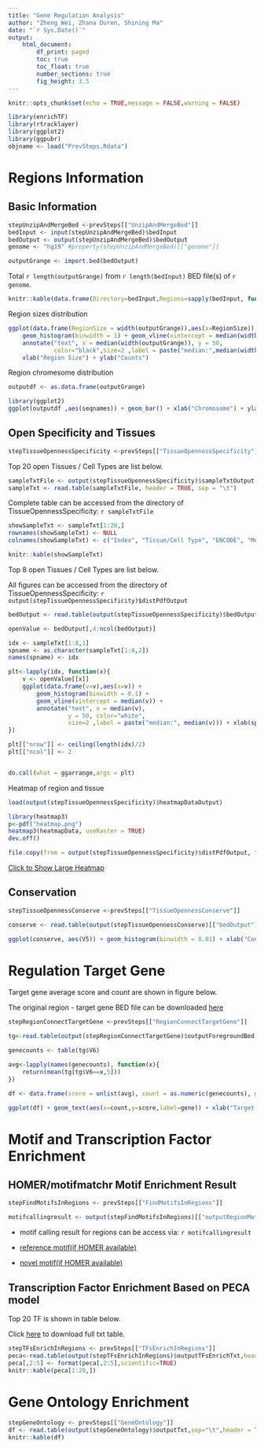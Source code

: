 ```yaml
---
title: "Gene Regulation Analysis"
author: "Zheng Wei, Zhana Duren, Shining Ma"
date: "`r Sys.Date()`"
output: 
    html_document:
        df_print: paged
        toc: true
        toc_float: true
        number_sections: true
        fig_height: 3.5
---
```


```r
knitr::opts_chunk$set(echo = TRUE,message = FALSE,warning = FALSE)
```

```r
library(enrichTF)
library(rtracklayer)
library(ggplot2)
library(ggpubr)
objname <- load("PrevSteps.Rdata")
```

# Regions Information

## Basic Information

```r

stepUnzipAndMergeBed <-prevSteps[["UnzipAndMergeBed"]]
bedInput <- input(stepUnzipAndMergeBed)$bedInput
bedOutput <- output(stepUnzipAndMergeBed)$bedOutput
genome <- "hg19" #property(stepUnzipAndMergeBed)[["genome"]]

outputGrange <- import.bed(bedOutput)
```

Total `r length(outputGrange)` from `r length(bedInput)` BED file(s) of `r genome`. 

```r
knitr::kable(data.frame(Directory=bedInput,Regions=sapply(bedInput, function(x){length(readLines(x))})))
```

Region sizes distribution

```r

ggplot(data.frame(RegionSize = width(outputGrange)),aes(x=RegionSize)) + 
    geom_histogram(binwidth = 1) + geom_vline(xintercept = median(width(outputGrange))) + 
    annotate("text", x = median(width(outputGrange)), y = 50, 
             color="black",size=2 ,label = paste("median:",median(width(outputGrange)))) + 
    xlab("Region Size") + ylab("Counts")
```


Region chromesome distribution

```r

outputdf <- as.data.frame(outputGrange)

library(ggplot2)
ggplot(outputdf ,aes(seqnames)) + geom_bar() + xlab("Chromosome") + ylab("Counts")
```

## Open Specificity and Tissues

```r

stepTissueOpennessSpecificity <-prevSteps[["TissueOpennessSpecificity"]]

```

Top 20 open Tissues / Cell Types are list below. 

```r
sampleTxtFile <- output(stepTissueOpennessSpecificity)$sampleTxtOutput
sampleTxt <- read.table(sampleTxtFile, header = TRUE, sep = "\t")
```

Complete table can be accessed from the directory of TissueOpennessSpecificity: `r sampleTxtFile`

```r
showSampleTxt <- sampleTxt[1:20,]
rownames(showSampleTxt) <- NULL
colnames(showSampleTxt) <- c("Index", "Tissue/Cell Type", "ENCODE", "Median")

knitr::kable(showSampleTxt)
```

Top 8 open Tissues / Cell Types are list below. 

All figures can be accessed from the directory of TissueOpennessSpecificity: `r output(stepTissueOpennessSpecificity)$distPdfOutput`


```r

bedOutput <- read.table(output(stepTissueOpennessSpecificity)$bedOutput,sep = "\t", header = FALSE)

openValue <- bedOutput[,4:ncol(bedOutput)]

idx <- sampleTxt[1:8,1]
spname <- as.character(sampleTxt[1:8,2])
names(spname) <- idx

plt<-lapply(idx, function(x){
    v <- openValue[[x]]
    ggplot(data.frame(v=v),aes(x=v)) +
        geom_histogram(binwidth = 0.1) +
        geom_vline(xintercept = median(v)) +
        annotate("text", x = median(v),
                 y = 50, color="white",
                 size=2 ,label = paste("median:", median(v))) + xlab(spname[as.character(x)])
})        

plt[["nrow"]] <- ceiling(length(idx)/2)
plt[["ncol"]] <- 2


do.call(what = ggarrange,args = plt)

```


Heatmap of region and tissue

```r
load(output(stepTissueOpennessSpecificity)$heatmapDataOutput)

library(heatmap3)
p<-pdf("heatmap.png")
heatmap3(heatmapData, useRaster = TRUE)
dev.off()
```

```r
file.copy(from = output(stepTissueOpennessSpecificity)$distPdfOutput, to = "heatmap.pdf")

```

[Click to Show Large Heatmap]("heatmap.pdf")


## Conservation

```r

stepTissueOpennessConserve <-prevSteps[["TissueOpennessConserve"]]

conserve <- read.table(output(stepTissueOpennessConserve)[["bedOutput"]],header = FALSE,sep = "\t")

```

```r
ggplot(conserve, aes(V5)) + geom_histogram(binwidth = 0.01) + xlab("Conserve") + ylab("Counts")

```

# Regulation Target Gene

Target gene average score and count are shown in figure below. 

The original region - target gene BED file can be downloaded [here](regionli.bed)


```r

stepRegionConnectTargetGene <-prevSteps[["RegionConnectTargetGene"]]

tg<-read.table(output(stepRegionConnectTargetGene)$outputForegroundBed,header=FALSE,sep = "\t")

genecounts <- table(tg$V6)

avg<-lapply(names(genecounts), function(x){
    return(mean(tg[tg$V6==x,5]))
})

df <- data.frame(score = unlist(avg), count = as.numeric(genecounts), gene = names(genecounts))

ggplot(df) + geom_text(aes(x=count,y=score,label=gene)) + xlab("Target gene count") + ylab("Average score")
```



# Motif and Transcription Factor Enrichment


## HOMER/motifmatchr Motif Enrichment Result

```r
stepFindMotifsInRegions <- prevSteps[["FindMotifsInRegions"]]

motifcallingresult <- output(stepFindMotifsInRegions)[["outputRegionMotifBed"]]

```




+ motif calling result for regions can be access via: `r motifcallingresult`

+ [reference motif(if HOMER available)](motif.html)
+ [novel motif(if HOMER available)](motif.html)


## Transcription Factor Enrichment Based on PECA model

Top 20 TF is shown in table below. 

Click [here](link.txt) to download full txt table.

```r

stepTFsEnrichInRegions <- prevSteps[["TFsEnrichInRegions"]]
peca<-read.table(output(stepTFsEnrichInRegions)$outputTFsEnrichTxt,header=TRUE,sep = "\t")
peca[,2:5] <- format(peca[,2:5],scientific=TRUE)
knitr::kable(peca[1:20,])

```

# Gene Ontology Enrichment



```r

stepGeneOntology <- prevSteps[["GeneOntology"]]
df <- read.table(output(stepGeneOntology)$outputTxt,sep="\t",header = TRUE)
knitr::kable(df)
```

